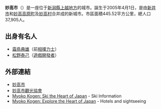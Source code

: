 {{日本都市|
自治體名=妙高市|
圖像=[[File:So_Falls.jpg|240px]]|
圖像說明=[[惣瀑布|惣瀑布]]|
市章=[[File:Symbol_of_Myoko_Niigata.svg|100px]]|
日文原名=妙高市|
平假名=みょうこうし|
羅馬字拼音=Myōkō-shi|
都道府縣=新潟縣|
支廳=|
編號=15217-0|
面積=445.52|
邊界未定=|
人口=37,872|
統計時間=2007年7月1日|
自治體=[[上越市|上越市]]、[[糸魚川市|糸魚川市]]<br />[[長野縣|長野縣]]：<br />[[小谷村|小谷村]]、[[長野市|長野市]]、[[信濃町|信濃町]]、[[飯山市|飯山市]]|
花=[[山芙蓉|山芙蓉]]|
樹=[[山毛櫸|山毛櫸]]|
鳥=[[白腹琉璃|白腹琉璃]]|
其他象徵物=|
其他象徵=|
郵遞區號=944-8686|
所在地=妙高市榮町5番1號|
電話號碼=25-572-5111|
外部連結=http://www.city.myoko.niigata.jp/|
經度=|
緯度=|
地圖=[[File:Myoko_in_Niigata_Prefecture.png|250px]]|
註記=人口：[http://www.city.myoko.niigata.jp/ 妙高市官方網頁]|
}}
'''妙高市'''（{{jpn|j=妙高市|hg=みょうこうし|rm=Myōkō shi|f=y}}）是一座位于[[新潟縣|新潟縣]][[上越地方|上越地方]]的城市。誕生于2005年4月1日，是由[[新井市|新井市]]和[[妙高高原町|妙高高原町]]及[[妙高村|妙高村]]合并成的新城市。市區面積445.52平方公里，總人口37,905人。

== 出身有名人 ==
* [[霜鳥典雄|霜鳥典雄]]（前[[相撲力士|相撲力士]]）
* [[松野泰己|松野泰己]]（[[遊戲開發者|遊戲開發者]]）

== 外部連結 ==
*[http://www.city.myoko.niigata.jp/ 妙高市]{{Wayback|url=http://www.city.myoko.niigata.jp/ |date=20070715134730 }}
*[http://www.myoko.tv/ 妙高市觀光協會]{{Wayback|url=http://www.myoko.tv/ |date=20070806200448 }}
*[http://myokokogen.net Myoko Kogen: Ski the Heart of Japan]{{Wayback|url=http://myokokogen.net/ |date=20200313055558 }} - Ski Information
*[https://web.archive.org/web/20100126052410/http://myoko-nojiri.com/myokokogen/ Myoko Kogen: Explore the Heart of Japan] - Hotels and sightseeing

{{新潟縣}}
{{japan-geo-stub}}